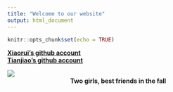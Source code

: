 ```yaml
---
title: "Welcome to our website"
output: html_document
---
```




```r
knitr::opts_chunk$set(echo = TRUE)
```

<b>
[Xiaorui's github account](https://github.com/luciawxr)
<br>
<b>
[Tianjiao's github account](https://github.com/TianjiaoMei)


![](https://img.freepik.com/free-vector/two-girls-best-friends-fall-hand-drawn-illustration_78188-105.jpg)
<center> **Two girls, best friends in the fall**  </center>


